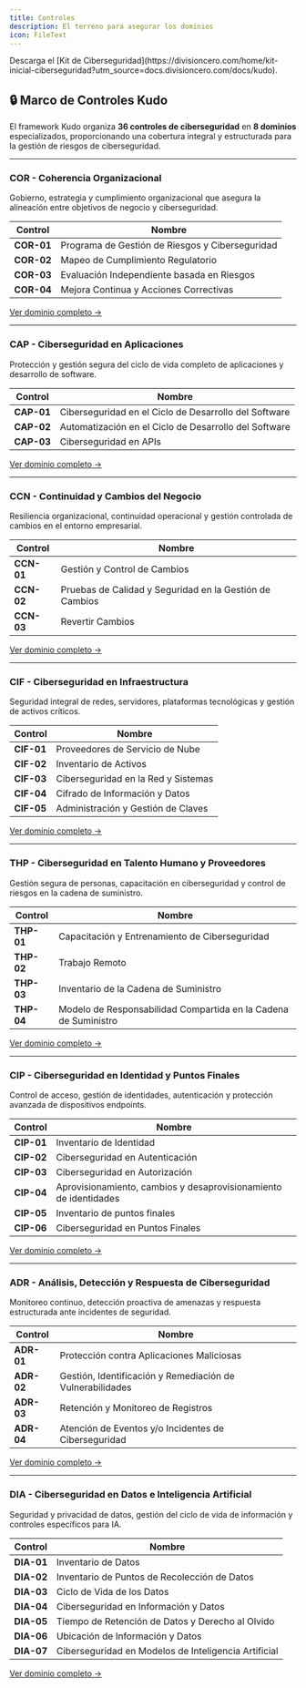 ```yaml
---
title: Controles
description: El terreno para asegurar los dominios
icon: FileText
---
```



<Callout>
  Descarga el [Kit de Ciberseguridad](https://divisioncero.com/home/kit-inicial-ciberseguridad?utm_source=docs.divisioncero.com/docs/kudo).
</Callout>

## 🔒 Marco de Controles Kudo

El framework Kudo organiza **36 controles de ciberseguridad** en **8 dominios** especializados, proporcionando una cobertura integral y estructurada para la gestión de riesgos de ciberseguridad.

---

### <Building2 className="inline w-5 h-5 mr-2" /> COR - Coherencia Organizacional

Gobierno, estrategia y cumplimiento organizacional que asegura la alineación entre objetivos de negocio y ciberseguridad.

<Accordions>
<Accordion title="4 Controles COR">

| Control | Nombre |
|---------|--------|
| **COR-01** | Programa de Gestión de Riesgos y Ciberseguridad |
| **COR-02** | Mapeo de Cumplimiento Regulatorio |
| **COR-03** | Evaluación Independiente basada en Riesgos |
| **COR-04** | Mejora Continua y Acciones Correctivas |

[Ver dominio completo →](/docs/kudo/dominios/cor-coherencia-organizacional)

</Accordion>
</Accordions>

---

### <Shield className="inline w-5 h-5 mr-2" /> CAP - Ciberseguridad en Aplicaciones

Protección y gestión segura del ciclo de vida completo de aplicaciones y desarrollo de software.

<Accordions>
<Accordion title="3 Controles CAP">

| Control | Nombre |
|---------|--------|
| **CAP-01** | Ciberseguridad en el Ciclo de Desarrollo del Software |
| **CAP-02** | Automatización en el Ciclo de Desarrollo del Software |
| **CAP-03** | Ciberseguridad en APIs |

[Ver dominio completo →](/docs/kudo/dominios/cap-ciberseguridad-en-aplicaciones)

</Accordion>
</Accordions>

---

### <Repeat className="inline w-5 h-5 mr-2" /> CCN - Continuidad y Cambios del Negocio

Resiliencia organizacional, continuidad operacional y gestión controlada de cambios en el entorno empresarial.

<Accordions>
<Accordion title="3 Controles CCN">

| Control | Nombre |
|---------|--------|
| **CCN-01** | Gestión y Control de Cambios |
| **CCN-02** | Pruebas de Calidad y Seguridad en la Gestión de Cambios |
| **CCN-03** | Revertir Cambios |

[Ver dominio completo →](/docs/kudo/dominios/ccn-continuidad-y-cambios-del-negocio)

</Accordion>
</Accordions>

---

### <Server className="inline w-5 h-5 mr-2" /> CIF - Ciberseguridad en Infraestructura

Seguridad integral de redes, servidores, plataformas tecnológicas y gestión de activos críticos.

<Accordions>
<Accordion title="5 Controles CIF">

| Control | Nombre |
|---------|--------|
| **CIF-01** | Proveedores de Servicio de Nube |
| **CIF-02** | Inventario de Activos |
| **CIF-03** | Ciberseguridad en la Red y Sistemas |
| **CIF-04** | Cifrado de Información y Datos |
| **CIF-05** | Administración y Gestión de Claves |

[Ver dominio completo →](/docs/kudo/dominios/cif-ciberseguridad-en-infraestructura)

</Accordion>
</Accordions>

---

### <Users className="inline w-5 h-5 mr-2" /> THP - Ciberseguridad en Talento Humano y Proveedores

Gestión segura de personas, capacitación en ciberseguridad y control de riesgos en la cadena de suministro.

<Accordions>
<Accordion title="4 Controles THP">

| Control | Nombre |
|---------|--------|
| **THP-01** | Capacitación y Entrenamiento de Ciberseguridad |
| **THP-02** | Trabajo Remoto |
| **THP-03** | Inventario de la Cadena de Suministro |
| **THP-04** | Modelo de Responsabilidad Compartida en la Cadena de Suministro |

[Ver dominio completo →](/docs/kudo/dominios/thp-ciberseguridad-en-talento-humano-y-proveedores)

</Accordion>
</Accordions>

---

### <KeyRound className="inline w-5 h-5 mr-2" /> CIP - Ciberseguridad en Identidad y Puntos Finales

Control de acceso, gestión de identidades, autenticación y protección avanzada de dispositivos endpoints.

<Accordions>
<Accordion title="6 Controles CIP">

| Control | Nombre |
|---------|--------|
| **CIP-01** | Inventario de Identidad |
| **CIP-02** | Ciberseguridad en Autenticación |
| **CIP-03** | Ciberseguridad en Autorización |
| **CIP-04** | Aprovisionamiento, cambios y desaprovisionamiento de identidades |
| **CIP-05** | Inventario de puntos finales |
| **CIP-06** | Ciberseguridad en Puntos Finales |

[Ver dominio completo →](/docs/kudo/dominios/cip-ciberseguridad-en-identidad-y-puntos-finales)

</Accordion>
</Accordions>

---

### <Activity className="inline w-5 h-5 mr-2" /> ADR - Análisis, Detección y Respuesta de Ciberseguridad

Monitoreo continuo, detección proactiva de amenazas y respuesta estructurada ante incidentes de seguridad.

<Accordions>
<Accordion title="4 Controles ADR">

| Control | Nombre |
|---------|--------|
| **ADR-01** | Protección contra Aplicaciones Maliciosas |
| **ADR-02** | Gestión, Identificación y Remediación de Vulnerabilidades |
| **ADR-03** | Retención y Monitoreo de Registros |
| **ADR-04** | Atención de Eventos y/o Incidentes de Ciberseguridad |

[Ver dominio completo →](/docs/kudo/dominios/adr-analisis-deteccion-y-respuesta-de-ciberseguridad)

</Accordion>
</Accordions>

---

### <DatabaseZap className="inline w-5 h-5 mr-2" /> DIA - Ciberseguridad en Datos e Inteligencia Artificial

Seguridad y privacidad de datos, gestión del ciclo de vida de información y controles específicos para IA.

<Accordions>
<Accordion title="7 Controles DIA">

| Control | Nombre |
|---------|--------|
| **DIA-01** | Inventario de Datos |
| **DIA-02** | Inventario de Puntos de Recolección de Datos |
| **DIA-03** | Ciclo de Vida de los Datos |
| **DIA-04** | Ciberseguridad en Información y Datos |
| **DIA-05** | Tiempo de Retención de Datos y Derecho al Olvido |
| **DIA-06** | Ubicación de Información y Datos |
| **DIA-07** | Ciberseguridad en Modelos de Inteligencia Artificial |

[Ver dominio completo →](/docs/kudo/dominios/dia-ciberseguridad-en-datos-e-inteligencia-artificial)

</Accordion>
</Accordions>
